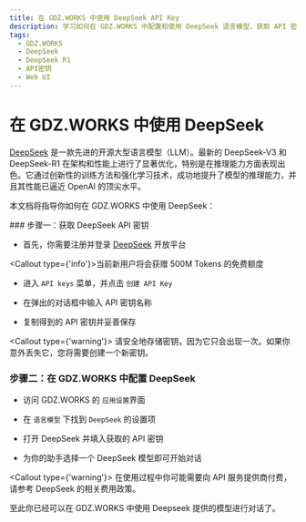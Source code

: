 ```yaml
---
title: 在 GDZ.WORKS 中使用 DeepSeek API Key
description: 学习如何在 GDZ.WORKS 中配置和使用 DeepSeek 语言模型，获取 API 密钥并开始对话。
tags:
  - GDZ.WORKS
  - DeepSeek
  - DeepSeek R1
  - API密钥
  - Web UI
---
```


# 在 GDZ.WORKS 中使用 DeepSeek

[DeepSeek](https://www.deepseek.com/) 是一款先进的开源大型语言模型（LLM）。最新的 DeepSeek-V3 和 DeepSeek-R1 在架构和性能上进行了显著优化，特别是在推理能力方面表现出色。它通过创新性的训练方法和强化学习技术，成功地提升了模型的推理能力，并且其性能已逼近 OpenAI 的顶尖水平。

本文档将指导你如何在 GDZ.WORKS 中使用 DeepSeek：

<Steps>
  ### 步骤一：获取 DeepSeek API 密钥

  - 首先，你需要注册并登录 [DeepSeek](https://platform.deepseek.com/) 开放平台

  <Callout type={'info'}>当前新用户将会获赠 500M Tokens 的免费额度</Callout>

  - 进入 `API keys` 菜单，并点击 `创建 API Key`

  - 在弹出的对话框中输入 API 密钥名称

  - 复制得到的 API 密钥并妥善保存

  <Callout type={'warning'}>
    请安全地存储密钥，因为它只会出现一次。如果你意外丢失它，您将需要创建一个新密钥。
  </Callout>

  ### 步骤二：在 GDZ.WORKS 中配置 DeepSeek

  - 访问 GDZ.WORKS 的 `应用设置`界面

  - 在 `语言模型` 下找到 `DeepSeek` 的设置项

  - 打开 DeepSeek 并填入获取的 API 密钥

  - 为你的助手选择一个 DeepSeek 模型即可开始对话

  <Callout type={'warning'}>
    在使用过程中你可能需要向 API 服务提供商付费，请参考 DeepSeek 的相关费用政策。
  </Callout>
</Steps>

至此你已经可以在 GDZ.WORKS 中使用 Deepseek 提供的模型进行对话了。

